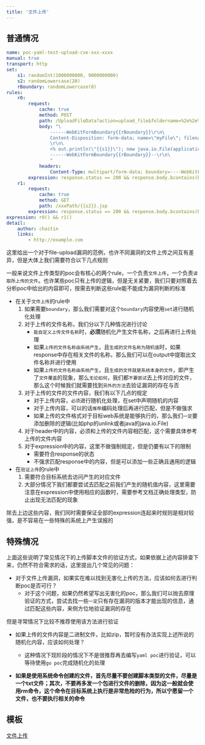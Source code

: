 ```yaml
---
title: '文件上传'
---
```


## 普通情况

```yaml
name: poc-yaml-test-upload-cve-xxx-xxxx
manual: true
transport: http
set:
	s1: randomInt(1000000000, 9000000000)
	s2: randomLowercase(20)
	rBoundary: randomLowercase(8)
rules:
	r0:
		request:
			cache: true
			method: POST
			path: /UploadFileData?action=upload_file&foldername=%2e%2e%2f&filename={{s2}}.jsp
			body: "\
				------WebKitFormBoundary{{rBoundary}}\r\n\
				Content-Disposition: form-data; name=\"myFile\"; filename=\"test.jpg\"\r\n\
				\r\n\
				<% out.println(\"{{s1}}\"); new java.io.File(application.getRealPath(request.getServletPath())).delete();%>\r\n\
				------WebKitFormBoundary{{rBoundary}}--\r\n\
				"
			headers:
				Content-Type: multipart/form-data; boundary=----WebKitFormBoundary{{rboundary}}
		expression: response.status == 200 && response.body.bcontains(b"showSucceedMsg")
	r1:
		request:
			cache: true
			method: GET
			path: /xxxPath/{{s2}}.jsp
		expression: response.status == 200 && response.body.bcontains(bytes(string(s1)))
expression: r0() && r1()
detail:
	author: chaitin
	links:
		- http://example.com
```

这里给出一个对于file-upload漏洞的范例，也许不同漏洞的文件上传之间互有差异，但是大体上我们需要符合以下几点规则

<Tip>一般来说文件上传类型的poc会有核心的两个rule，一个负责`文件上传`，一个负责`读取所上传的文件`。也许某些poc只有上传的逻辑，但是无关紧要，我们只要对照着去分析poc中给出的内容即可，按需去判断这些rule能不能成为漏洞判断的标准</Tip>

- 在关于`文件上传`的rule中
    1. 如果需要`boundary`，那么我们需要对这个`boundary`内容使用`set`进行随机化处理
    2. 对于上传的文件名称，我们分以下几种情况进行讨论
        - `能自定义上传文件名称`时，**必须**随机化产生文件名称，之后再进行上传处理
        - 如果`上传的文件名称由系统产生`，且`生成的文件名称为随机值`时，如果response中存在相关文件的名称，那么我们可以在output中提取出文件名称并进行使用
        - 如果`上传的文件名称由系统产生`，且`生成的文件就是系统本身的文件`，即产生了`文件覆盖`的现象，那么`无论如何`，我们都`不要尝试`去上传对应的文件，那么这个时候我们就需要找到`另外的方法`去验证漏洞的存在与否
    3. 对于上传的文件的文件内容，我们有以下几点的规定
        - 对于上传内容，`必须`进行随机化处理，在set中声明随机的内容
        - 对于上传内容，可以的话`推荐`编码处理后再进行匹配，但是不做强求
        - 如果上传的文件格式对于目标web系统是能够执行的，那么我们`一定`要添加删除的逻辑(比如php的unlink或者java的java.io.File)
    4. 对于header中的内容，必须和上传的文件内容相匹配，这个需要具体参考上传的文件内容
    5. 对于expression中的内容，这里不做强制规定，但是仍要有以下的限制
        - 需要符合response的状态
        - 不强求匹配response中的内容，但是可以添加一些正确且通用的逻辑
- 在`验证上传`的rule中
    1. 需要符合目标系统去访问产生的对应文件
    2. 大部分情况下我们都要尝试去匹配之前我们产生的随机值内容，这里需要注意在expression中使用相应的函数时，需要参考文档正确处理类型，防止出现无法匹配的现象

<Tip>除去上边这些内容，我们同时需要保证全部的expression连起来时规则是相对较强，是不容易在一些特殊的系统上产生误报的</Tip>

## 特殊情况

上面这些说明了常见情况下的上传脚本文件的验证方式，如果依据上述内容排查下来，仍然不符合需求的话，这里提出几个常见的问题：

- 对于文件上传漏洞，如果实在难以找到无害化上传的方法，应该如何去进行判断poc是否可行？
    - 对于这个问题，如果仍然希望写出无害化的poc，那么我们可以抛去原理验证的方式，尝试去找一些`一定`只有存在漏洞的版本才能出现的信息，通过匹配这些内容，来侧方位地验证漏洞的存在

<Warning>但是寻常情况下比较不推荐使用该方法进行验证</Warning>

- 如果上传的文件内容是二进制文件，比如zip，暂时没有办法实现上述所说的随机化内容，应该如何处理？
    - 这种情况下现阶段的情况下不是很推荐再去编写`yaml poc`进行验证，可以等待使用`go poc`完成随机化的处理

- **如果是使用系统命令创建的文件，首先尽量不要创建脚本类型的文件，尽量是一个txt文件；其次，不要再多发一个包进行文件的删除，因为这一般就会使用rm命令，这个命令在目标系统上执行是非常危险的行为，所以宁愿留一个文件，也不要执行相关的命令**

## 模板

[文件上传](/plugins/practice/poc/Template#upload)
